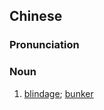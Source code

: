 {{also|掩体}}
==Chinese==
{{zh-forms|s=掩体}}

===Pronunciation===
{{zh-pron
|m=yǎntǐ
|c=jim2 tai2
|mn=qz,xm,zz:iám-thé
|cat=n
}}

===Noun===
{{zh-noun}}

# {{lb|zh|military}} [[blindage]]; [[bunker]]
